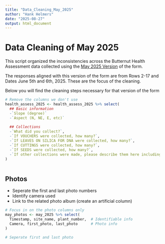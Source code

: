```yaml
---
title: "Data_Cleaning_May_2025"
author: "Hank Helmers"
date: "2025-08-27"
output: html_document
---
```


# Data Cleaning of May 2025 
This script organized the inconsistencies across the Butternut Health Assessment data collected using the [May 2025 Version](https://docs.google.com/document/d/15MV2UUqgxR9c2eEpp-V7zLcjA9GGJhMaZdKkgN2rZSM/edit?tab=t.0#heading=h.kjmvt9c5fvdf) of the form. 

The responses aligned with this version of the form are from Rows 2-17 and Dates June 5th and 6th, 2025. These are the focus of the cleaning.

Below you will find the cleaning steps necessary for that version of the form


```r
# Remove the columns we don't use
health_assess_2025 <- health_assess_2025 %>% select(
  ## Basic information
  -`Slope (degree)`
  -`Aspect (N, NE, E, etc)`
  
  ## Collections
  -`What did you collect?`,
  -`If VOUCHERS were collected, how many?`,
  -`If LEAVES ON SILICA FOR DNA were collected, how many?`,
  -`If CUTTINGS were collected, how many?`,
  -`If SEEDS were collected, how many?`,
  -`If other collections were made, please describe them here including the number collected.`
)
  
```


## Photos
* Seperate the first and last photo numbers
* Identify camera used
* Link to the related photo album (create an artificial column)

```r
# Focus in on the photo columns only
may_photos <- may_2025 %>% select( 
  Timestamp, site_name, plant_number,  # Identifiable info
  Camera, first_photo, last_photo      # Photo info
)

# Seperate first and last photo


```


